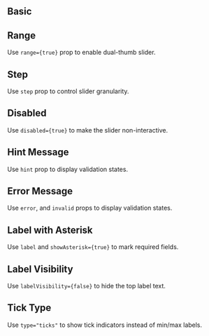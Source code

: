 
## Basic

<Basic />

## Range

Use `range={true}` prop to enable dual-thumb slider.

<Range />

## Step

Use `step` prop to control slider granularity.

<Step />

## Disabled

Use `disabled={true}` to make the slider non-interactive.

<Disabled />

## Hint Message

Use `hint` prop to display validation states.

<Hint />

## Error Message

Use `error`, and `invalid` props to display validation states.

<Error />

## Label with Asterisk

Use `label` and `showAsterisk={true}` to mark required fields.

<LabelAsterisk />

## Label Visibility

Use `labelVisibility={false}` to hide the top label text.

<LabelVisibility />

## Tick Type

Use `type="ticks"` to show tick indicators instead of min/max labels.

<TickType />
